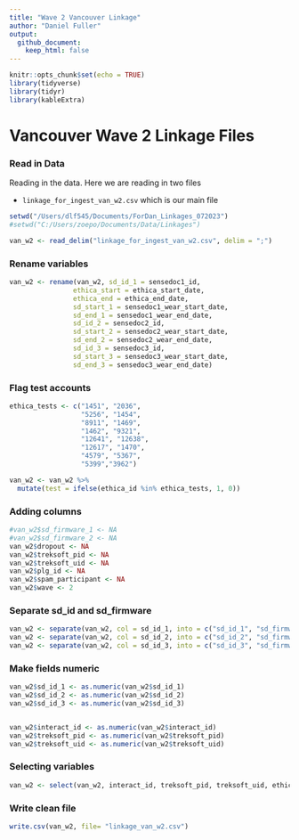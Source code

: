 ```yaml
---
title: "Wave 2 Vancouver Linkage"
author: "Daniel Fuller"
output:
  github_document:
    keep_html: false
---
```


```r
knitr::opts_chunk$set(echo = TRUE)
library(tidyverse)
library(tidyr)
library(kableExtra)
```

# Vancouver Wave 2 Linkage Files

### Read in Data

Reading in the data. Here we are reading in two files

- `linkage_for_ingest_van_w2.csv` which is our main file

```r
setwd("/Users/dlf545/Documents/ForDan_Linkages_072023")
#setwd("C:/Users/zoepo/Documents/Data/Linkages")

van_w2 <- read_delim("linkage_for_ingest_van_w2.csv", delim = ";")
```

### Rename variables

```r
van_w2 <- rename(van_w2, sd_id_1 = sensedoc1_id,
                ethica_start = ethica_start_date, 
                ethica_end = ethica_end_date,
                sd_start_1 = sensedoc1_wear_start_date,
                sd_end_1 = sensedoc1_wear_end_date,
                sd_id_2 = sensedoc2_id,
                sd_start_2 = sensedoc2_wear_start_date,
                sd_end_2 = sensedoc2_wear_end_date, 
                sd_id_3 = sensedoc3_id,
                sd_start_3 = sensedoc3_wear_start_date,
                sd_end_3 = sensedoc3_wear_end_date)
```

### Flag test accounts

```r
ethica_tests <- c("1451", "2036", 
                  "5256", "1454", 
                  "8911", "1469",
                  "1462", "9321", 
                  "12641", "12638", 
                  "12617", "1470",
                  "4579", "5367",
                  "5399","3962")
```

```r
van_w2 <- van_w2 %>%
  mutate(test = ifelse(ethica_id %in% ethica_tests, 1, 0)) 
```

### Adding columns

```r
#van_w2$sd_firmware_1 <- NA
#van_w2$sd_firmware_2 <- NA
van_w2$dropout <- NA
van_w2$treksoft_pid <- NA
van_w2$treksoft_uid <- NA
van_w2$plg_id <- NA
van_w2$spam_participant <- NA
van_w2$wave <- 2
```

### Separate sd_id and sd_firmware  

```r

van_w2 <- separate(van_w2, col = sd_id_1, into = c("sd_id_1", "sd_firmware_1"), sep = "-")
van_w2 <- separate(van_w2, col = sd_id_2, into = c("sd_id_2", "sd_firmware_2"), sep = "-")
van_w2 <- separate(van_w2, col = sd_id_3, into = c("sd_id_3", "sd_firmware_3"), sep = "-")
```

### Make fields numeric

```r
van_w2$sd_id_1 <- as.numeric(van_w2$sd_id_1)
van_w2$sd_id_2 <- as.numeric(van_w2$sd_id_2)
van_w2$sd_id_3 <- as.numeric(van_w2$sd_id_3)


van_w2$interact_id <- as.numeric(van_w2$interact_id)
van_w2$treksoft_pid <- as.numeric(van_w2$treksoft_pid)
van_w2$treksoft_uid <- as.numeric(van_w2$treksoft_uid)
```

### Selecting variables

```r
van_w2 <- select(van_w2, interact_id, treksoft_pid, treksoft_uid, ethica_id, sd_id_1, sd_firmware_1, sd_start_1, sd_end_1, sd_id_2, sd_firmware_2, sd_start_2, sd_end_2, sd_id_3, sd_firmware_3, sd_start_3, sd_end_3, data_disposition, plg_id, dropout, wave, test, spam_participant)
```

### Write clean file

```r
write.csv(van_w2, file= "linkage_van_w2.csv")
```


